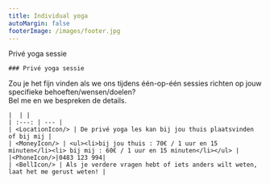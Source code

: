 ```yaml
---
title: Individual yoga
autoMargin: false
footerImage: /images/footer.jpg
---
```


<Section className="section--auto-margin pb-5" >
  <ContentWithBackground src="/images/lessons/privéyoga.jpg" className="vh-50 w-100">
    <SectionFooter className="text--light text--emphasized">
      Privé yoga sessie 
    </SectionFooter>
  </ContentWithBackground>
  <Content className="w-100">
    
    ### Privé yoga sessie
  Zou je het fijn vinden als we ons tijdens één-op-één sessies richten op jouw specifieke behoeften/wensen/doelen?  
    Bel me en we bespreken de details.

    |  | |
    | :---: | --- |
    | <LocationIcon/> | De privé yoga les kan bij jou thuis plaatsvinden of bij mij | 
    | <MoneyIcon/> | <ul><li>bij jou thuis : 70€ / 1 uur en 15 minuten</li><li> bij mij : 60€ / 1 uur en 15 minuten</li></ul> | 
    |<PhoneIcon/>|0483 123 994|
    | <BellIcon/> | Als je verdere vragen hebt of iets anders wilt weten, laat het me gerust weten! |   
  </Content>
</Section>

